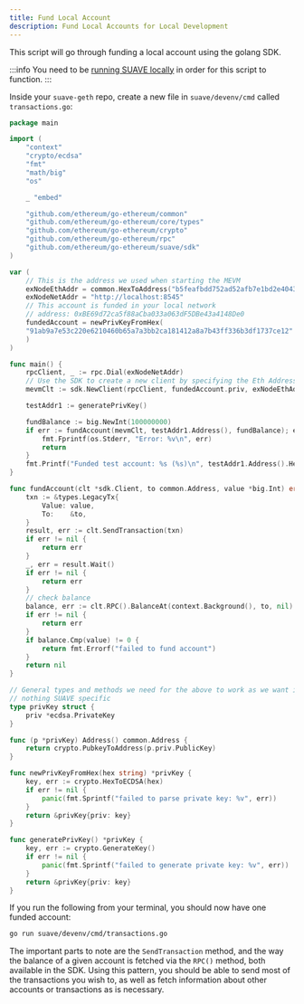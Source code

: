 ```yaml
---
title: Fund Local Account
description: Fund Local Accounts for Local Development
---
```


This script will go through funding a local account using the golang SDK.

:::info
You need to be [running SUAVE locally](/how-to/run-suave) in order for this script to function. 
:::

Inside your `suave-geth` repo, create a new file in `suave/devenv/cmd` called `transactions.go`:

```go
package main

import (
	"context"
	"crypto/ecdsa"
	"fmt"
	"math/big"
	"os"

	_ "embed"

	"github.com/ethereum/go-ethereum/common"
	"github.com/ethereum/go-ethereum/core/types"
	"github.com/ethereum/go-ethereum/crypto"
	"github.com/ethereum/go-ethereum/rpc"
	"github.com/ethereum/go-ethereum/suave/sdk"
)

var (
    // This is the address we used when starting the MEVM
	exNodeEthAddr = common.HexToAddress("b5feafbdd752ad52afb7e1bd2e40432a485bbb7f")
	exNodeNetAddr = "http://localhost:8545"
	// This account is funded in your local network
	// address: 0xBE69d72ca5f88aCba033a063dF5DBe43a4148De0
	fundedAccount = newPrivKeyFromHex(
    "91ab9a7e53c220e6210460b65a7a3bb2ca181412a8a7b43ff336b3df1737ce12"
    )
)

func main() {
    rpcClient, _ := rpc.Dial(exNodeNetAddr)
    // Use the SDK to create a new client by specifying the Eth Address of the MEVM
	mevmClt := sdk.NewClient(rpcClient, fundedAccount.priv, exNodeEthAddr)

	testAddr1 := generatePrivKey()

	fundBalance := big.NewInt(100000000)
	if err := fundAccount(mevmClt, testAddr1.Address(), fundBalance); err != nil {
		fmt.Fprintf(os.Stderr, "Error: %v\n", err)
		return
	}
	fmt.Printf("Funded test account: %s (%s)\n", testAddr1.Address().Hex(), fundBalance.String())
}

func fundAccount(clt *sdk.Client, to common.Address, value *big.Int) error {
	txn := &types.LegacyTx{
		Value: value,
		To:    &to,
	}
	result, err := clt.SendTransaction(txn)
	if err != nil {
		return err
	}
	_, err = result.Wait()
	if err != nil {
		return err
	}
	// check balance
	balance, err := clt.RPC().BalanceAt(context.Background(), to, nil)
	if err != nil {
		return err
	}
	if balance.Cmp(value) != 0 {
		return fmt.Errorf("failed to fund account")
	}
	return nil
}

// General types and methods we need for the above to work as we want it to, 
// nothing SUAVE specific
type privKey struct {
	priv *ecdsa.PrivateKey
}

func (p *privKey) Address() common.Address {
	return crypto.PubkeyToAddress(p.priv.PublicKey)
}

func newPrivKeyFromHex(hex string) *privKey {
	key, err := crypto.HexToECDSA(hex)
	if err != nil {
		panic(fmt.Sprintf("failed to parse private key: %v", err))
	}
	return &privKey{priv: key}
}

func generatePrivKey() *privKey {
	key, err := crypto.GenerateKey()
	if err != nil {
		panic(fmt.Sprintf("failed to generate private key: %v", err))
	}
	return &privKey{priv: key}
}
```

If you run the following from your terminal, you should now have one funded account:

```bash
go run suave/devenv/cmd/transactions.go
```

The important parts to note are the `SendTransaction` method, and the way the balance of a given account is fetched via the `RPC()` method, both available in the SDK. Using this pattern, you should be able to send most of the transactions you wish to, as well as fetch information about other accounts or transactions as is necessary.
